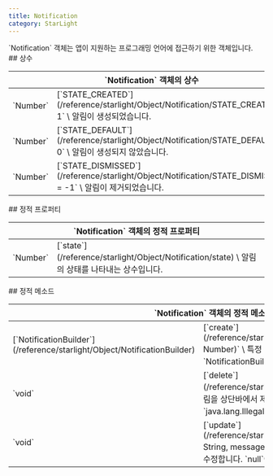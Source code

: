 ```yaml
---
title: Notification
category: StarLight
---
```


<Section>
  `Notification` 객체는 앱이 지원하는 프로그래밍 언어에 접근하기 위한 객체입니다.
</Section>
<Section>
  ## 상수

  <Table>
    <Thead>
      <Tr>
        <Th colSpan="2">`Notification` 객체의 상수</Th>
      </Tr>
    </Thead>
    <Tbody>
      <Tr>
        <Td><span>`Number`</span></Td>
        <Td>
          [`STATE_CREATED`](/reference/starlight/Object/Notification/STATE_CREATED)` = 1` \
          알림이 생성되었습니다.
        </Td>
      </Tr>
      <Tr>
        <Td><span>`Number`</span></Td>
        <Td>
          [`STATE_DEFAULT`](/reference/starlight/Object/Notification/STATE_DEFAULT)` = 0` \
          알림이 생성되지 않았습니다.
        </Td>
      </Tr>
      <Tr>
        <Td><span>`Number`</span></Td>
        <Td>
          [`STATE_DISMISSED`](/reference/starlight/Object/Notification/STATE_DISMISSED)` = -1` \
          알림이 제거되었습니다.
        </Td>
      </Tr>
    </Tbody>
  </Table>
</Section>
<Section>
  ## 정적 프로퍼티

  <Table>
    <Thead>
      <Tr>
        <Th colSpan="2">`Notification` 객체의 정적 프로퍼티</Th>
      </Tr>
    </Thead>
    <Tbody>
      <Tr>
        <Td><span>`Number`</span></Td>
        <Td>
          [`state`](/reference/starlight/Object/Notification/state) \
          알림의 상태를 나타내는 상수입니다.
        </Td>
      </Tr>
    </Tbody>
  </Table>
</Section>
<Section>
  ## 정적 메소드

  <Table>
    <Thead>
      <Tr>
        <Th colSpan="2">`Notification` 객체의 정적 메소드</Th>
      </Tr>
    </Thead>
    <Tbody>
      <Tr>
        <Td><span>[`NotificationBuilder`](/reference/starlight/Object/NotificationBuilder)</span></Td>
        <Td>
          [`create`](/reference/starlight/Object/Notification/create)`(id: Number)` \
          특정 ID의 알림을 생성하는 `NotificationBuilder` 객체를 반환합니다.
        </Td>
      </Tr>
      <Tr>
        <Td><span>`void`</span></Td>
        <Td>
          [`delete`](/reference/starlight/Object/Notification/delete)`()` \
          알림을 상단바에서 제거합니다. 이미 알림이 제거된 상태일 경우 `java.lang.IllegalStateException`을 throw합니다.
        </Td>
      </Tr>
      <Tr>
        <Td><span>`void`</span></Td>
        <Td>
          [`update`](/reference/starlight/Object/Notification/update)`(title?: String, message?: String)` \
          생성된 알림의 제목과 내용을 수정합니다. `null`이 제공된 값은 수정하지 않습니다.
        </Td>
      </Tr>
    </Tbody>
  </Table>
</Section>